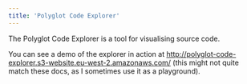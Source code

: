 ```yaml
---
title: 'Polyglot Code Explorer'
---
```


The Polyglot Code Explorer is a tool for visualising source code.

You can see a demo of the explorer in action at <http://polyglot-code-explorer.s3-website.eu-west-2.amazonaws.com/> (this might not quite match these docs, as I sometimes use it as a playground).


